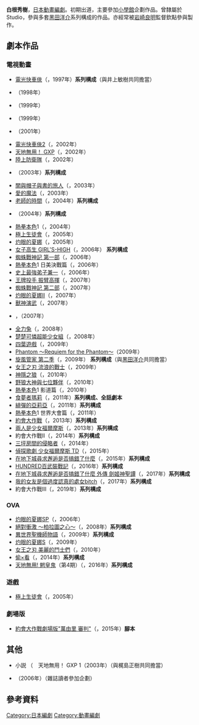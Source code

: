 {{blpunsourced|time=2020-06-16}}
{{noteTA|G1=Anime}}
{{Japanese|japanese=白根 秀樹|kana=しらね ひでき|romaji=Shirane Hideki}}

'''白根秀樹'''{{bd|||}}，[[日本動畫|日本動畫]][[編劇|編劇]]。初期出道，主要參加[[小學館|小學館]]企劃作品。曾隸屬於Studio{{lang|ja|オオルフェ}}，參與多套[[黑田洋介|黑田洋介]]系列構成的作品。亦經常被[[岩崎良明|岩崎良明]]監督欽點參與製作。

== 劇本作品 == 
=== 電視動畫 ===
* [[電光快車俠|電光快車俠]]（{{lang|ja|超特急ヒカリアン}}，1997年）'''系列構成'''（與井上敏樹共同擔當）
* {{lang|ja|アンドロイド・アナ MAICO 2010}}（1998年） 
* {{lang|ja|デュアル!ぱられルンルン物語}}（1999年） 
* {{lang|ja|臣士魔法劇場 リスキー☆セフティ}}（1999年） 
* {{lang|ja|あぃまぃみぃ!ストロベリー・エッグ}}（2001年）
* [[電光快車俠2|電光快車俠2]]（{{lang|ja|電光超特急ヒカリアン}}，2002年） 
* [[天地無用！|天地無用！ GXP]]（{{lang|ja|天地無用! GXP}}，2002年）
* [[陸上防衛隊|陸上防衛隊]]（{{lang|ja|陸上防衛隊まおちゃん}}，2002年） 
* {{lang|ja|瓶詰妖精}}（2003年）'''系列構成''' 
* [[闇與帽子與書的旅人|闇與帽子與書的旅人]]（{{lang|ja|ヤミと帽子と本の旅人}}，2003年） 
* [[愛的魔法|愛的魔法]]（{{lang|ja|まぶらほ}}，2003年） 
* [[老師的時間|老師的時間]]（{{lang|ja|せんせいのお時間}}，2004年）'''系列構成''' 
* {{lang|ja|ゾイドフューザーズ}}（2004年）'''系列構成''' 
* [[熱拳本色|熱拳本色]]1（{{lang|ja|リングにかけろ1}}，2004年） 
* [[極上生徒會|極上生徒會]]（{{lang|ja|極上生徒会}}，2005年） 
* [[灼眼的夏娜|灼眼的夏娜]]（{{lang|ja|灼眼のシャナ}}，2005年） 
* [[女子高生|女子高生 GIRL'S-HIGH]]（{{lang|ja|女子高生 GIRL'S-HIGH}}，2006年） '''系列構成''' 
* [[蜘蛛戰神記|蜘蛛戰神記 第一部]]（{{lang|ja|スパイダーライダーズ 〜オラクルの勇者たち〜}}，2006年） 
* [[熱拳本色|熱拳本色]]1 日美決戰篇（{{lang|ja|リングにかけろ1 -日米決戦編-}}，2006年） 
* [[史上最強弟子兼一|史上最強弟子兼一]]（{{lang|ja|史上最強の弟子ケンイチ}}，2006年） 
* [[王牌投手_振臂高揮|王牌投手 振臂高揮]]（{{lang|ja|おおきく振りかぶって}}，2007年） 
* [[蜘蛛戰神記|蜘蛛戰神記 第二部]]（{{lang|ja|スパイダーライダーズ 〜よみがえる太陽〜}}，2007年） 
* [[灼眼的夏娜|灼眼的夏娜Ⅱ]]（{{lang|ja|灼眼のシャナII}}，2007年） 
* [[獸神演武|獸神演武]]（{{lang|ja|獣神演武 -HERO TALES-}}，2007年） 
* {{lang|ja|まめうしくん}}，（2007年）
* [[全力兔|全力兔]]（{{lang|ja|全力ウサギ}}，2008年） 
* [[楚楚可憐超能少女組|楚楚可憐超能少女組]]（{{lang|ja|絶対可憐チルドレン}}，2008年）
* [[四葉遊戲|四葉遊戲]]（{{lang|ja|クロスゲーム}}，2009年）
* [[Phantom_-PHANTOM_OF_INFERNO-|Phantom 〜Requiem for the Phantom〜]]（2009年） 
* [[旋風管家|旋風管家 第二季]]（{{lang|ja|ハヤテのごとく!!}}，2009年） '''系列構成'''（與[[黑田洋介|黑田洋介]]共同擔當）
* [[女王之刃|女王之刃 流浪的戰士]]（{{lang|ja|クイーンズブレイド 流浪の戦士}}，2009年） 
* [[神隱之狼|神隱之狼]]（{{lang|ja|おおかみかくし}}，2010年） 
* [[野狼大神|野狼大神與七位夥伴]]（{{lang|ja|オオカミさんと七人の仲間たち}}，2010年） 
* [[熱拳本色|熱拳本色]]1 影道篇（{{lang|ja|リングにかけろ1 影道編}}，2010年）
* [[食夢者瑪莉|食夢者瑪莉]]（{{lang|ja|夢喰いメリー}}，2011年）'''系列構成、全話劇本''' 
* [[緋彈的亞莉亞|緋彈的亞莉亞]]（{{lang|ja|緋弾のアリア}}，2011年）'''系列構成''' 
* [[熱拳本色|熱拳本色]]1 世界大會篇（{{lang|ja|リングにかけろ1 世界大会編}}，2011年）
* [[約會大作戰|約會大作戰]]（{{lang|ja|デート・ア・ライブ}}，2013年）'''系列構成'''
* [[偵探歌劇_少女福爾摩斯|兩人是少女福爾摩斯]]（{{lang|ja|ふたりはミルキィホームズ}}，2013年）'''系列構成''' 
* 約會大作戰Ⅱ（{{lang|ja|デート・ア・ライブⅡ}}，2014年）'''系列構成'''
* [[三坪房間的侵略者|三坪房間的侵略者]]（{{lang|ja|六畳間の侵略者！？}}，2014年）
* [[偵探歌劇_少女福爾摩斯|偵探歌劇 少女福爾摩斯 TD]]（{{lang|ja|探偵歌劇 ミルキィホームズ TD}}，2015年）
* [[在地下城尋求邂逅是否搞錯了什麼|在地下城尋求邂逅是否搞錯了什麼]]（{{lang|ja|ダンジョンに出会いを求めるのは間違っているだろうか}}，2015年）'''系列構成'''
* [[HUNDRED百武裝戰記|HUNDRED百武裝戰記]]（{{lang|ja|ハンドレッド}}，2016年）'''系列構成'''
* [[在地下城尋求邂逅是否搞錯了什麼|在地下城尋求邂逅是否搞錯了什麼 外傳 劍姬神聖譚]]（{{lang|ja|ンジョンに出会いを求めるのは間違っているだろうか外伝ソード・オラトリア}}，2017年）'''系列構成'''
* [[我的女友是個過度認真的處女bitch|我的女友是個過度認真的處女bitch]]（{{lang|ja| 僕の彼女がマジメ過ぎるしょびっちな件}}，2017年）'''系列構成'''
* 約會大作戰Ⅲ（{{lang|ja|デート・ア・ライブⅢ}}，2019年）'''系列構成'''

=== OVA ===
* [[灼眼的夏娜|灼眼的夏娜SP]]（{{lang|ja|灼眼のシャナSP}}，2006年） 
* [[絕對衝激_～柏拉圖之心～|絕對衝激 ～柏拉圖之心～]]（{{lang|ja|絶対衝激 〜PLATONIC HEART〜}}，2008年）'''系列構成'''  
* [[異世界聖機師物語|異世界聖機師物語]]（{{lang|ja|異世界の聖機師物語}}，2009年）'''系列構成'''  
* [[灼眼的夏娜|灼眼的夏娜S]]（{{lang|ja|灼眼のシャナS}}，2009年） 
* [[女王之刃_(動畫)|女王之刃 美麗的鬥士們]]（{{lang|ja|クイーンズブレイド 美しき闘士たち}}，2010年）
* [[偷×看|偷×看]]（{{lang|ja|ノゾ×キミ}}，2014年）'''系列構成'''
*[[天地無用!|天地無用! 魍皇鬼]]（第4期）（{{lang|ja|天地無用! 魍皇鬼}}，2016年）'''系列構成'''

=== 遊戲 ===
* [[極上生徒會|極上生徒會]]（{{lang|ja|極上生徒会}}，2005年）
=== 劇場版 ===
* [[約會大作戰|約會大作戰劇場版"萬由里 審判"]]（{{lang|ja|劇場版デート・ア・ライブ 万由里ジャッジメント}}，2015年）'''腳本'''

== 其他 ==
* 小説 （{{lang|ja|真・天地無用！魎皇鬼外伝}}　天地無用！ GXP 1（2003年）（與梶島正樹共同擔當）
* {{lang|ja|ハートマーク!}}（2006年）（雜誌讀者參加企劃）　

== 參考資料 ==
<references/>

{{normdaten}}
{{DEFAULTSORT:Shirane Hideki}}
[[Category:日本編劇|Category:日本編劇]]
[[Category:動畫編劇|Category:動畫編劇]]
